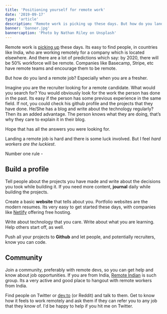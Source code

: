 ```yaml
---
title: 'Positioning yourself for remote work'
date: '2019-09-17'
type: 'article'
description: 'Remote work is picking up these days. But how do you land a remote job?'
banner: 'banner.jpg'
bannercaption: 'Photo by Nathan Riley on Unsplash'
---
```


Remote work is [picking up](https://buffer.com/state-of-remote-work-2019) these days. Its easy to find people, in countries like India, who are working remotely for a company which is located elsewhere. And there are a lot of predictions which say: by 2020, there will be 50% workforce will be remote. Companies like Basecamp, Stripe, etc have remote teams and encourage them to be remote.

But how do you land a remote job? Especially when you are a fresher.

Imagine you are the recruiter looking for a remote candidate. What would you search for? You would obviously look for the work the person has done in the past. Its easy if the person has some previous experience in the same field. If not, you could check his github profile and the projects that they have done. He/She has a blog and write about the technology regularly? Then its an added advantage. The person knows what they are doing, that’s why they care to explain it in their blog.

Hope that has all the answers you were looking for.

Landing a remote job is hard and there is some luck involved. But I feel _hard workers are the luckiest_.

Number one rule -

## Build a profile

Tell people about the projects you have made and write about the decisions you took while building it. If you need more content, **journal** daily while building the projects.

Create a basic **website** that tells about you. Portfolio websites are the modern resumes. Its very easy to get started these days, with companies like [Netlify](http://netlify.com) offering free hosting.

Write about technology that you care. Write about what you are learning. Help others start off, as well.

Push all your projects to **Github** and let people, and potentially recruiters, know you can code.

## Community

Join a community, preferably with remote devs, so you can get help and know about job opportunities. If you are from India, [Remote Indian](https://remoteindian.com/) is such group. Its a very active and good place to hangout with remote workers from India.

Find people on Twitter or [dev.to](http://dev.to) (or Reddit) and talk to them. Get to know how it feels to work remotely and ask them if they can refer you to any job that they know of. I'd be happy to help if you hit me on Twitter.
